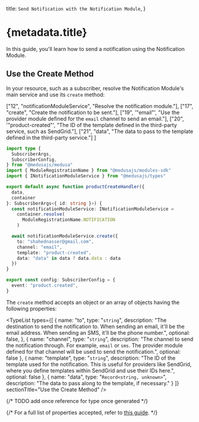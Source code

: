 
  title: `Send Notification with the Notification Module`,
}

# {metadata.title}

In this guide, you'll learn how to send a notification using the Notification Module.

## Use the Create Method

In your resource, such as a subscriber, resolve the Notification Module's main service and use its `create` method:

  ["12", "notificationModuleService", "Resolve the notification module."],
  ["17", "create", "Create the notification to be sent."],
  ["19", '"email"', "Use the provider module defined for the `email` channel to send an email."],
  ["20", '"product-created"', "The ID of the template defined in the third-party service, such as SendGrid."],
  ["21", "data", "The data to pass to the template defined in the third-party service."]
]

```ts title="src/subscribers/product-created.ts" highlights={highlights}
import type {
  SubscriberArgs,
  SubscriberConfig,
} from "@medusajs/medusa"
import { ModuleRegistrationName } from "@medusajs/modules-sdk"
import { INotificationModuleService } from "@medusajs/types"

export default async function productCreateHandler({
  data,
  container
}: SubscriberArgs<{ id: string }>) {
  const notificationModuleService: INotificationModuleService =
    container.resolve(
      ModuleRegistrationName.NOTIFICATION
    )

  await notificationModuleService.create({
    to: "shahednasser@gmail.com",
    channel: "email",
    template: "product-created",
    data: "data" in data ? data.data : data
  })
}

export const config: SubscriberConfig = {
  event: "product.created",
}
```

The `create` method accepts an object or an array of objects having the following properties:

<TypeList
  types={[
    {
      name: "to",
      type: "`string`",
      description: "The destination to send the notification to. When sending an email, it'll be the email address. When sending an SMS, it'll be the phone number.",
      optional: false,
    },
    {
      name: "channel",
      type: "`string`",
      description: "The channel to send the notification through. For example, `email` or `sms`. The provider module defined for that channel will be used to send the notification.",
      optional: false
    },
    {
      name: "template",
      type: "`string`",
      description: "The ID of the template used for the notification. This is useful for providers like SendGrid, where you define templates within SendGrid and use their IDs here.",
      optional: false
    },
    {
      name: "data",
      type: "`Record<string, unknown>`",
      description: "The data to pass along to the template, if necessary."
    }
  ]}
  sectionTitle="Use the Create Method"
/>

{/* TODO add once reference for type once generated */}

{/* For a full list of properties accepted, refer to [this guide](/references/notification-provider-module#create). */}
